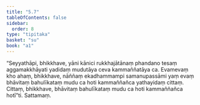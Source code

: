 ```yaml
---
title: "5.7"
tableOfContents: false
sidebar:
  order: 8
type: "tipitaka"
basket: "su"
book: "a1"
---
```



<DynamicBreadcrumb />

<Division number="47" book="a1" bookNo="15" page="8">

<Paragraph number="99" book="a1">
“Seyyathāpi, bhikkhave, yāni kānici rukkhajātānaṃ phandano tesaṃ aggamakkhāyati yadidaṃ mudutāya ceva kammaññatāya ca. Evamevaṃ kho ahaṃ, bhikkhave, nāññaṃ ekadhammampi samanupassāmi yaṃ evaṃ bhāvitaṃ bahulīkataṃ mudu ca hoti kammaññañca yathayidaṃ cittaṃ. Cittaṃ, bhikkhave, bhāvitaṃ bahulīkataṃ mudu ca hoti kammaññañca hotī”ti.

</Paragraph>
</Division>

<Paragraph number="100" type="center" book="a1">
Sattamaṃ.
</Paragraph>